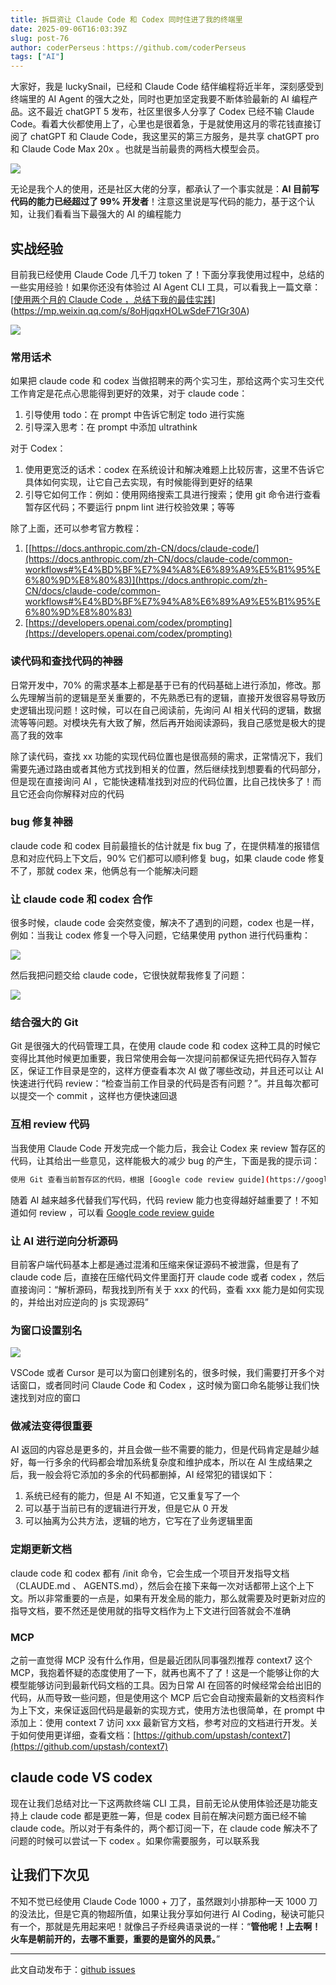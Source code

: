 ```yaml
---
title: 拆巨资让 Claude Code 和 Codex 同时住进了我的终端里
date: 2025-09-06T16:03:39Z
slug: post-76
author: coderPerseus：https://github.com/coderPerseus
tags: ["AI"]
---
```


大家好，我是 luckySnail，已经和 Claude Code 结伴编程将近半年，深刻感受到终端里的 AI Agent 的强大之处，同时也更加坚定我要不断体验最新的 AI 编程产品。这不最近 chatGPT 5 发布，社区里很多人分享了 Codex 已经不输 Claude Code。看着大伙都使用上了，心里也是很着急，于是就使用这月的零花钱直接订阅了 chatGPT 和 Claude Code，我这里买的第三方服务，是共享 chatGPT pro 和 Claude Code Max 20x 。也就是当前最贵的两档大模型会员。

![](https://blog-1304565468.cos.ap-shanghai.myqcloud.com/typora/1755945845142-38ca9bc6-fec2-4d58-8ad6-c18de551de6a.png)

无论是我个人的使用，还是社区大佬的分享，都承认了一个事实就是：**AI 目前写代码的能力已经超过了 99% 开发者**！注意这里说是写代码的能力，基于这个认知，让我们看看当下最强大的 AI 的编程能力

## 实战经验

目前我已经使用 Claude Code 几千刀 token 了！下面分享我使用过程中，总结的一些实用经验！如果你还没有体验过 AI Agent CLI 工具，可以看我上一篇文章：[[使用两个月的 Claude Code ，总结下我的最佳实践](https://mp.weixin.qq.com/s/8oHjqqxHOLwSdeF71Gr30A)](https://mp.weixin.qq.com/s/8oHjqqxHOLwSdeF71Gr30A)

![](https://blog-1304565468.cos.ap-shanghai.myqcloud.com/typora/1755945315793-117051c7-321b-40d9-828c-c537e61f95ee.png)

### 常用话术

如果把 claude code 和 codex 当做招聘来的两个实习生，那给这两个实习生交代工作肯定是花点心思能得到更好的效果，对于 claude code：

1. 引导使用 todo：在 prompt 中告诉它制定 todo 进行实施
2. 引导深入思考：在 prompt 中添加 ultrathink 

对于 Codex：

1. 使用更宽泛的话术：codex 在系统设计和解决难题上比较厉害，这里不告诉它具体如何实现，让它自己去实现，有时候能得到更好的结果
2. 引导它如何工作：例如：使用网络搜索工具进行搜索；使用 git 命令进行查看暂存区代码；不要运行 pnpm lint 进行校验效果；等等

除了上面，还可以参考官方教程：

1. [[https://docs.anthropic.com/zh-CN/docs/claude-code/](https://docs.anthropic.com/zh-CN/docs/claude-code/common-workflows#%E4%BD%BF%E7%94%A8%E6%89%A9%E5%B1%95%E6%80%9D%E8%80%83)](https://docs.anthropic.com/zh-CN/docs/claude-code/common-workflows#%E4%BD%BF%E7%94%A8%E6%89%A9%E5%B1%95%E6%80%9D%E8%80%83)
2. [https://developers.openai.com/codex/prompting](https://developers.openai.com/codex/prompting)

### 读代码和查找代码的神器

日常开发中，70% 的需求基本上都是基于已有的代码基础上进行添加，修改。那么先理解当前的逻辑是至关重要的，不先熟悉已有的逻辑，直接开发很容易导致历史逻辑出现问题！这时候，可以在自己阅读前，先询问 AI 相关代码的逻辑，数据流等等问题。对模块先有大致了解，然后再开始阅读源码，我自己感觉是极大的提高了我的效率

除了读代码，查找 xx  功能的实现代码位置也是很高频的需求，正常情况下，我们需要先通过路由或者其他方式找到相关的位置，然后继续找到想要看的代码部分，但是现在直接询问 AI ，它能快速精准找到对应的代码位置，比自己找快多了！而且它还会向你解释对应的代码

### bug 修复神器

claude code 和 codex 目前最擅长的估计就是 fix bug 了，在提供精准的报错信息和对应代码上下文后，90% 它们都可以顺利修复 bug，如果 claude code 修复不了，那就 codex 来，他俩总有一个能解决问题

### 让 claude code 和 codex 合作

很多时候，claude code 会突然变傻，解决不了遇到的问题，codex 也是一样，例如：当我让 codex 修复一个导入问题，它结果使用 python 进行代码重构：

![](https://blog-1304565468.cos.ap-shanghai.myqcloud.com/typora/1757060005164-e7eee01c-2f8c-4bd1-9033-9bce876bf2c2.png)

然后我把问题交给 claude code，它很快就帮我修复了问题：

![](https://blog-1304565468.cos.ap-shanghai.myqcloud.com/typora/1757060031451-c1cf635b-2a89-48e2-a2c7-4686def31ba4.png)

### 结合强大的 Git

Git 是很强大的代码管理工具，在使用 claude code 和 codex 这种工具的时候它变得比其他时候更加重要，我日常使用会每一次提问前都保证先把代码存入暂存区，保证工作目录是空的，这样方便查看本次 AI 做了哪些改动，并且还可以让 AI 快速进行代码 review：“检查当前工作目录的代码是否有问题？”。并且每次都可以提交一个 commit ，这样也方便快速回退

### 互相 review 代码

当我使用 Claude Code 开发完成一个能力后，我会让 Codex 来 review 暂存区的代码，让其给出一些意见，这样能极大的减少 bug 的产生，下面是我的提示词：

```bash
使用 Git 查看当前暂存区的代码，根据 [Google code review guide](https://google.github.io/eng-practices/review/reviewer/standard.html) 来 review code 指出代码的问题并给出建议
```

随着 AI 越来越多代替我们写代码，代码 review 能力也变得越好越重要了！不知道如何 review ，可以看 [Google code review guide](https://google.github.io/eng-practices/review/reviewer/standard.html)

### 让 AI 进行逆向分析源码

目前客户端代码基本上都是通过混淆和压缩来保证源码不被泄露，但是有了 claude code 后，直接在压缩代码文件里面打开 claude code 或者 codex ，然后直接询问：“解析源码，帮我找到所有关于 xxx 的代码，查看 xxx 能力是如何实现的，并给出对应逆向的 js 实现源码”

### 为窗口设置别名

![](https://blog-1304565468.cos.ap-shanghai.myqcloud.com/typora/1756709690812-c886a8eb-33c7-4857-b515-2672cb5e822d.png)

VSCode 或者 Cursor 是可以为窗口创建别名的，很多时候，我们需要打开多个对话窗口，或者同时问 Claude Code 和 Codex ，这时候为窗口命名能够让我们快速找到对应的窗口

### 做减法变得很重要

AI 返回的内容总是更多的，并且会做一些不需要的能力，但是代码肯定是越少越好，每一行多余的代码都会增加系统复杂度和维护成本，所以在 AI 生成结果之后，我一般会将它添加的多余的代码都删掉，AI 经常犯的错误如下：

1. 系统已经有的能力，但是 AI 不知道，它又重复写了一个
2. 可以基于当前已有的逻辑进行开发，但是它从 0 开发
3. 可以抽离为公共方法，逻辑的地方，它写在了业务逻辑里面

### 定期更新文档

claude code 和 codex 都有 /init 命令，它会生成一个项目开发指导文档（CLAUDE.md 、 AGENTS.md），然后会在接下来每一次对话都带上这个上下文。所以非常重要的一点是，如果有开发全局的能力，那么就需要及时更新对应的指导文档，要不然还是使用就的指导文档作为上下文进行回答就会不准确

### MCP

之前一直觉得 MCP 没有什么作用，但是最近团队同事强烈推荐 context7 这个 MCP，我抱着怀疑的态度使用了一下，就再也离不了了！这是一个能够让你的大模型能够访问到最新代码文档的工具。因为日常 AI 在回答的时候经常会给出旧的代码，从而导致一些问题，但是使用这个 MCP 后它会自动搜索最新的文档资料作为上下文，来保证返回代码是最新的实现方式，使用方法也很简单，在 prompt 中添加上：使用 context 7 访问 xxx 最新官方文档，参考对应的文档进行开发。关于如何使用更详细，查看文档：[https://github.com/upstash/context7](https://github.com/upstash/context7)

## claude code VS codex

现在让我们总结对比一下这两款终端 CLI 工具，目前无论从使用体验还是功能支持上 claude code 都是更胜一筹，但是 codex 目前在解决问题方面已经不输 claude code。所以对于有条件的，两个都订阅一下，在 claude code 解决不了问题的时候可以尝试一下 codex 。如果你需要服务，可以联系我

## 让我们下次见

不知不觉已经使用 Claude Code 1000 + 刀了，虽然跟刘小排那种一天 1000 刀的没法比，但是它真的物超所值，如果让我分享如何进行 AI Coding，秘诀可能只有一个，那就是先用起来吧！就像吕子乔经典语录说的一样：“**管他呢！上去啊！火车是朝前开的，去哪不重要，重要的是窗外的风景。**”

---
此文自动发布于：<a href="https://github.com/coderPerseus/blog/issues/76" target="_blank">github issues</a>
